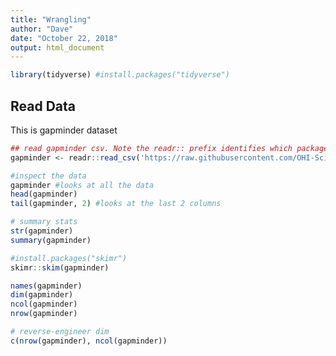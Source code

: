```yaml
---
title: "Wrangling"
author: "Dave"
date: "October 22, 2018"
output: html_document
---
```


```r
library(tidyverse) #install.packages("tidyverse")
```

## Read Data
This is gapminder dataset
```r
## read gapminder csv. Note the readr:: prefix identifies which package it's in
gapminder <- readr::read_csv('https://raw.githubusercontent.com/OHI-Science/data-science-training/master/data/gapminder.csv')

#inspect the data
gapminder #looks at all the data
head(gapminder)
tail(gapminder, 2) #looks at the last 2 columns 

# summary stats
str(gapminder)
summary(gapminder)

#install.packages("skimr")
skimr::skim(gapminder)

names(gapminder)
dim(gapminder)
ncol(gapminder)
nrow(gapminder)

# reverse-engineer dim
c(nrow(gapminder), ncol(gapminder))

```

